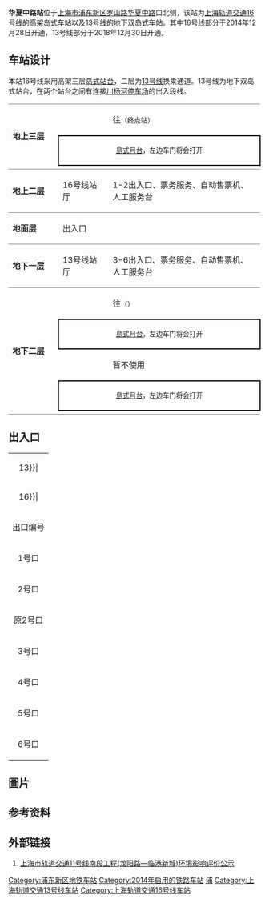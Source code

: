 {{noteTA
|G1=Railway}}
{{Infobox station
|name = 华夏中路
|eng_name = Middle Huaxia Road
|symbol_right =
|linecolour = {{上海地铁颜色|13|yes}}
|linecolour2 = {{上海地铁颜色|16|yes}}
|image = Line 13 platform, Middle Huaxia Road station.jpg
|caption = 华夏中路站13号线站台
|other_name = 
|country = {{PRC}}
|borough = [[上海市|上海市]][[浦东新区|浦东新区]][[北蔡镇|北蔡镇]]
|address = [[绿科路|绿科路]]与[[罗山路|罗山路]]交叉口
|coordinates = {{coord|31.17700|N|121.57829|E|type:railwaystation}}
|elevation = 
|owned = [[上海申通地铁集团|上海申通地铁集团]]
|operator = [[上海地铁|上海地铁]]
|lines = {{上海地铁线路名|13|SL}}<br/>{{上海地铁线路名|16|SL}}
|distance = 
|platform = {{上海地铁线路名|13|S}}：2個[[島式月台|島式月台]]<br/>{{上海地铁线路名|16|S}}：1個[[島式月台|島式月台]]
|tracks = 5条
|bus_routes = 
|bus_stands = 
|connections = 
|structure = {{上海地铁线路名|13|S}}：地下车站<br/>{{上海地铁线路名|16|S}}：地上车站
|hall = {{上海地铁线路名|13|S}}：地下站厅<br/>{{上海地铁线路名|16|S}}：地上站厅
|depth = 
|levels = 
|interchange = 通道换乘
|exits = 5个
|architect = 
|architectural_style = 
|colour = 
|type = 
|status = 运营中
|code = 
|classification = 
|website = 
|built = 
|opened = {{上海地铁线路名|13|S}}：{{Start date|2018|12|30|df=y}}<ref>[http://www.shmetro.com/node49/201812/con115165.htm 5号线南延伸和13号线二、三期12月30日起试运营]</ref><br/>{{上海地铁线路名|16|S}}：{{Start date|2014|12|28|df=y}}
|closed = 
|former = 
|pass_year = 
|passengers = 
|pass_system = 
|pass_rank = 
|mpassengers = 
|trains = 
|station_hours = 
|hours = 
|first = {{collapsible list
 |title = 　
 |
{{上海地铁线路名|13|S}}
:往{{上海地铁起讫站|13|L}}：5:38
:往{{上海地铁起讫站|13|R}}：6:38
{{上海地铁线路名|16|S}}
:往{{上海地铁起讫站|16|L}}：6:19
:往{{上海地铁起讫站|16|R}}：5:54
}}
|last = {{collapsible list
 |title = 　
 |
{{上海地铁线路名|13|S}}
:往{{上海地铁起讫站|13|L}}：22:38
:往{{上海地铁起讫站|13|R}}：23:38
{{上海地铁线路名|16|S}}
:往{{上海地铁起讫站|16|L}}：23:36
:往{{上海地铁起讫站|16|R}}：22:35
}}
|adjacent = {{adjacent stations|system=上海地铁
|line1=13|left1=莲溪路|right1=中科路
|line2=16|left2=龙阳路|right2=罗山路}}
|route_map = {{Routemap|inline=yes|map=
~~ ~~3F，16号线
uSTRf\uSTRg~~ ~~往{{站|龙阳路}}
uSTR+BSl\uSTR+BSr
uSTR+BSl\uSTR+BSr
uSTRf\uSTRg~~ ~~往{{站|罗山路}}
~~ ~~B2，13号线
utSTRf\\utSTRg~~ ~~往{{站|莲溪路}}
utABZg2\utSTRc23\utABZg3
utSTR+c1\utABZ+14\utSTR+c4
utSTR+BSl\utSTR+BSlr\utSTR+BSr
utSTR+BSl\utSTR+BSlr\utSTR+BSr
utSTR\utSTR\utSTR
utSTR\utCONTf\utSTR~~ ~~{{rmr|Licon=D|川杨河停车场}}
utSTRf\\utSTRg~~ ~~往{{站|中科路}}
}}
}}
{{multiple image|align=right|direction=vertical|width=220
|image1=Middle Huaxia Road Station.jpg|caption1=16号线
|image2=Middle Huaxia Road station interchange overpass.jpg|caption2=换乘通道
}}
'''华夏中路站'''位于[[上海市|上海市]][[浦东新区|浦东新区]][[罗山路|罗山路]][[华夏中路|华夏中路]]口北侧，该站为[[上海轨道交通16号线|上海轨道交通16号线]]的高架岛式车站以及[[上海轨道交通13号线|13号线]]的地下双岛式车站。其中16号线部分于2014年12月28日开通，13号线部分于2018年12月30日开通。

==车站设计==
本站16号线采用高架三层[[岛式站台|岛式站台]]，二层为[[上海轨道交通13号线|13号线]]换乘通道。13号线为地下双岛式站台，在两个站台之间有连接[[川杨河停车场|川杨河停车场]]的出入段线。
{|cellspacing=0 cellpadding=3
|style="border-top:solid 1px gray;border-bottom:solid 1px gray;" rowspan=3 width=100|'''地上三层'''
|style="border-top:solid 1px gray;" width=100|{{arrow|L}}
|style="border-top:solid 1px gray;" width=350|{{上海地铁线路名|16}}往{{站|龙阳路}}<small>（终点站）</small>
|-
|style="border-top:solid 2px black;border-right:solid 2px black;border-left:solid 2px black;border-bottom:solid 2px black;" colspan=2|<center><small>[[島式月台|島式月台]]，左边车门将会打开</small></center>
|-
|style="border-bottom:solid 1px gray;"|
|style="border-bottom:solid 1px gray;"|{{split text|{{上海地铁线路名|16}}往{{站|滴水湖}}<small>（{{站|罗山路}}）</small>|{{arrow|R}}}}
|-
|style="border-bottom:solid 1px gray;"|'''地上二层'''
|style="border-bottom:solid 1px gray;"|16号线站厅
|style="border-bottom:solid 1px gray;"|1-2出入口、票务服务、自动售票机、人工服务台
|-
|style="border-bottom:solid 1px gray;"|'''地面层'''
|style="border-bottom:solid 1px gray;"|出入口
|style="border-bottom:solid 1px gray;"|
|-
|style="border-bottom:solid 1px gray;"|'''地下一层'''
|style="border-bottom:solid 1px gray;"|13号线站厅
|style="border-bottom:solid 1px gray;"|3-6出入口、票务服务、自动售票机、人工服务台
|-
|style="border-bottom:solid 1px gray;" rowspan=5|'''地下二层'''
|{{arrow|L}}
|{{上海地铁线路名|13}}往{{站|金运路}}<small>（{{站|莲溪路}}）</small>
|-
|style="border-top:solid 2px black;border-right:solid 2px black;border-left:solid 2px black;border-bottom:solid 2px black;" colspan=2|<center><small>[[島式月台|島式月台]]，左边车门将会打开</small></center>
|-
|
|暂不使用
|-
|style="border-top:solid 2px black;border-right:solid 2px black;border-left:solid 2px black;border-bottom:solid 2px black;" colspan=2|<center><small>[[島式月台|島式月台]]，左边车门将会打开</small></center>
|-
|style="border-bottom:solid 1px gray;"|
|style="border-bottom:solid 1px gray;"|{{split text|{{上海地铁线路名|13}}往{{站|张江路}}<small>（{{站|中科路}}）</small>|{{arrow|R}}}}
|}

==出入口==
{| class="wikitable"
|colspan=4 align="center" bgcolor={{上海地铁颜色|13}}|
|-
|colspan=4 align="center" bgcolor={{上海地铁颜色|16}}|
|-
! 出口编号 !! 建议前往目的地 !! 照片
|-
| 1号口 || [[罗山路|罗山路]]东侧 || 
|-
| 2号口 || [[罗山路|罗山路]]西侧，原3号口 || 
|-
| bgcolor=gray | 原2号口 || bgcolor=gray | [[罗山路|罗山路]]西侧，2号口南，现为换乘通道紧急出口 || bgcolor=gray |
|-
| 3号口 || 进入车站东南部 || 
|-
| 4号口 || 进入车站南部 || 
|-
| 5号口 || 进入车站西南部，暂未开通 || 
|-
| 6号口 || 进入车站北部 || 
|}

==圖片==
{{Gallery
|File:Shanghai Metro Line 16 train passing Middle Huaxia Road station.webm|16号线列車正在通過华夏中路站
|File:Watching Luoshan Road from Middle Huaxia Road station interchange overpass.jpg|16号线华夏中路站附近景觀
}}

==参考资料==
{{reflist}}

== 外部链接 ==
#[http://www.envir.gov.cn/info/2008/2008515772.htm 上海市轨道交通11号线南段工程(龙阳路—临港新城)环境影响评价公示]{{Wayback|url=http://www.envir.gov.cn/info/2008/2008515772.htm |date=20090405170640 }}

{{commons category|Middle Huaxia Road Station}}
{{上海轨道交通13号线车站 (未来)}}
{{上海轨道交通16号线车站}}

[[Category:浦东新区地铁车站|Category:浦东新区地铁车站]]
[[Category:2014年启用的铁路车站|Category:2014年启用的铁路车站]]
[[Category:以街道命名的上海軌道交通車站|浦]]
[[Category:上海轨道交通13号线车站|Category:上海轨道交通13号线车站]]
[[Category:上海轨道交通16号线车站|Category:上海轨道交通16号线车站]]